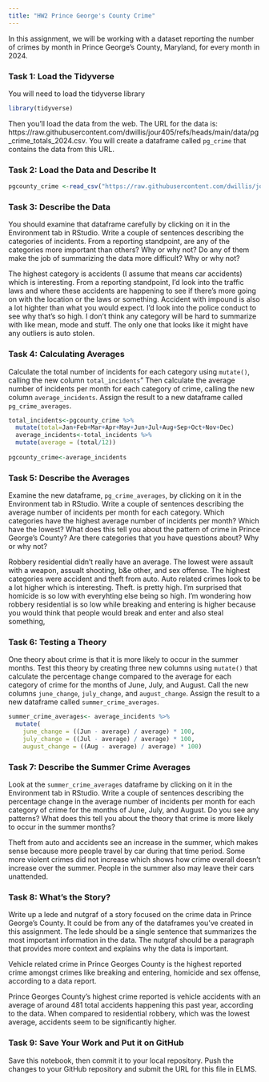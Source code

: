 ```yaml
---
title: "HW2 Prince George's County Crime"
---
```


In this assignment, we will be working with a dataset reporting the number of crimes by month in Prince George's County, Maryland, for every month in 2024. 

### Task 1: Load the Tidyverse

You will need to load the tidyverse library

```r
library(tidyverse)
```

Then you'll load the data from the web. The URL for the data is: https://raw.githubusercontent.com/dwillis/jour405/refs/heads/main/data/pg_crime_totals_2024.csv. You will create a dataframe called `pg_crime` that contains the data from this URL.

### Task 2: Load the Data and Describe It

```r
pgcounty_crime <-read_csv("https://raw.githubusercontent.com/dwillis/jour405/refs/heads/main/data/pg_crime_totals_2024.csv")
```
### Task 3: Describe the Data

You should examine that dataframe carefully by clicking on it in the Environment tab in RStudio. Write a couple of sentences describing the categories of incidents. From a reporting standpoint, are any of the categories more important than others? Why or why not? Do any of them make the job of summarizing the data more difficult? Why or why not?

The highest category is accidents (I assume that means car accidents) which is interesting. From a reporting standpoint, I'd look into the traffic laws and where these accidents are happening to see if there's more going on with the location or the laws or something. Accident with impound is also a lot highter than what you would expect. I'd look into the police conduct to see why that's so high. I don't think any category will be hard to summarize with like mean, mode and stuff. The only one that looks like it might have any outliers is auto stolen. 

### Task 4: Calculating Averages
Calculate the total number of incidents for each category using `mutate()`, calling the new column `total_incidents`"
 Then calculate the average number of incidents per month for each category of crime, calling the new column `average_incidents`. Assign the result to a new dataframe called `pg_crime_averages`.

```r
total_incidents<-pgcounty_crime %>% 
  mutate(total=Jan+Feb+Mar+Apr+May+Jun+Jul+Aug+Sep+Oct+Nov+Dec)
  average_incidents<-total_incidents %>%
  mutate(average = (total/12))
  
pgcounty_crime<-average_incidents
```

### Task 5: Describe the Averages

Examine the new dataframe, `pg_crime_averages`, by clicking on it in the Environment tab in RStudio. Write a couple of sentences describing the average number of incidents per month for each category. Which categories have the highest average number of incidents per month? Which have the lowest? What does this tell you about the pattern of crime in Prince George's County? Are there categories that you have questions about? Why or why not?

Robbery residential didn't really have an average. The lowest were assault with a weapon, assualt shooting, b&e other, and sex offense. The highest categories were accident and theft from auto. Auto related crimes look to be a lot higher which is interesting. Theft. is pretty high. I'm surprised that homicide is so low with everyhting else being so high. I'm wondering how robbery residential is so low while breaking and entering is higher because you would think that people would break and enter and also steal something,  


### Task 6: Testing a Theory

One theory about crime is that it is more likely to occur in the summer months. Test this theory by creating three new columns using `mutate()` that calculate the percentage change compared to the average for each category of crime for the months of June, July, and August. Call the new columns `june_change`, `july_change`, and `august_change`. Assign the result to a new dataframe called `summer_crime_averages`.

```r
summer_crime_averages<- average_incidents %>%
  mutate(
    june_change = ((Jun - average) / average) * 100,
    july_change = ((Jul - average) / average) * 100,
    august_change = ((Aug - average) / average) * 100)

```

### Task 7: Describe the Summer Crime Averages

Look at the `summer_crime_averages` dataframe by clicking on it in the Environment tab in RStudio. Write a couple of sentences describing the percentage change in the average number of incidents per month for each category of crime for the months of June, July, and August. Do you see any patterns? What does this tell you about the theory that crime is more likely to occur in the summer months?

Theft from auto and accidents see an increase in the summer, which makes sense because more people travel by car during that time period. Some more violent crimes did not increase which shows how crime overall doesn't increase over the summer. People in the summer also may leave their cars unattended. 


### Task 8: What's the Story?

Write up a lede and nutgraf of a story focused on the crime data in Prince George's County. It could be from any of the dataframes you've created in this assignment. The lede should be a single sentence that summarizes the most important information in the data. The nutgraf should be a paragraph that provides more context and explains why the data is important.

Vehicle related crime in Prince Georges County is the highest reported crime amongst crimes like breaking and entering, homicide and sex offense, according to a data report. 

Prince Georges County's highest crime reported is vehicle accidents with an average of around 481 total accidents happening this past year, according to the data. When compared to residential robbery, which was the lowest average, accidents seem to be significantly higher. 

### Task 9: Save Your Work and Put it on GitHub

Save this notebook, then commit it to your local repository. Push the changes to your GitHub repository and submit the URL for this file in ELMS.
